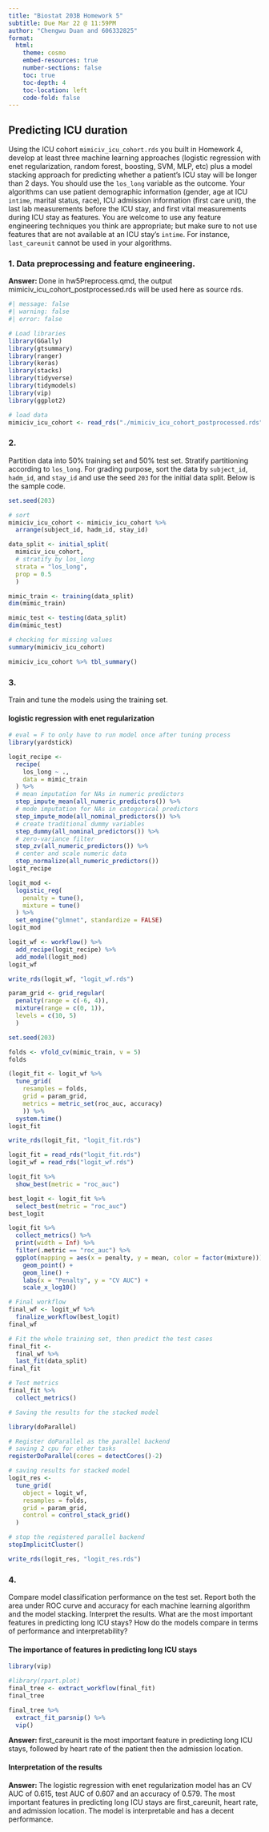 ```yaml
---
title: "Biostat 203B Homework 5"
subtitle: Due Mar 22 @ 11:59PM
author: "Chengwu Duan and 606332825"
format:
  html:
    theme: cosmo
    embed-resources: true
    number-sections: false
    toc: true
    toc-depth: 4
    toc-location: left
    code-fold: false
---
```


## Predicting ICU duration

Using the ICU cohort `mimiciv_icu_cohort.rds` you built in Homework 4, develop at least three machine learning approaches (logistic regression with enet regularization, random forest, boosting, SVM, MLP, etc) plus a model stacking approach for predicting whether a patient's ICU stay will be longer than 2 days. You should use the `los_long` variable as the outcome. Your algorithms can use patient demographic information (gender, age at ICU `intime`, marital status, race), ICU admission information (first care unit), the last lab measurements before the ICU stay, and first vital measurements during ICU stay as features. You are welcome to use any feature engineering techniques you think are appropriate; but make sure to not use features that are not available at an ICU stay's `intime`. For instance, `last_careunit` cannot be used in your algorithms. 

### 1. Data preprocessing and feature engineering.

**Answer: ** Done in hw5Preprocess.qmd, the output mimiciv_icu_cohort_postprocessed.rds will be used here as source rds.

```r
#| message: false
#| warning: false
#| error: false

# Load libraries
library(GGally)
library(gtsummary)
library(ranger)
library(keras)
library(stacks)
library(tidyverse)
library(tidymodels)
library(vip)
library(ggplot2)

# load data
mimiciv_icu_cohort <- read_rds("./mimiciv_icu_cohort_postprocessed.rds")
```

### 2. 

Partition data into 50% training set and 50% test set. Stratify partitioning according to `los_long`. For grading purpose, sort the data by `subject_id`, `hadm_id`, and `stay_id` and use the seed `203` for the initial data split. Below is the sample code.

```r
set.seed(203)

# sort
mimiciv_icu_cohort <- mimiciv_icu_cohort %>%
  arrange(subject_id, hadm_id, stay_id)

data_split <- initial_split(
  mimiciv_icu_cohort, 
  # stratify by los_long
  strata = "los_long", 
  prop = 0.5
  )

mimic_train <- training(data_split)
dim(mimic_train)

mimic_test <- testing(data_split)
dim(mimic_test)

# checking for missing values
summary(mimiciv_icu_cohort)

mimiciv_icu_cohort %>% tbl_summary()
```

### 3. 

Train and tune the models using the training set.

#### logistic regression with enet regularization

```r
# eval = F to only have to run model once after tuning process
library(yardstick)

logit_recipe <- 
  recipe(
    los_long ~ ., 
    data = mimic_train
  ) %>%
  # mean imputation for NAs in numeric predictors
  step_impute_mean(all_numeric_predictors()) %>%
  # mode imputation for NAs in categorical predictors
  step_impute_mode(all_nominal_predictors()) %>%
  # create traditional dummy variables
  step_dummy(all_nominal_predictors()) %>%
  # zero-variance filter
  step_zv(all_numeric_predictors()) %>%
  # center and scale numeric data
  step_normalize(all_numeric_predictors())
logit_recipe

logit_mod <- 
  logistic_reg(
    penalty = tune(), 
    mixture = tune()
  ) %>% 
  set_engine("glmnet", standardize = FALSE)
logit_mod

logit_wf <- workflow() %>%
  add_recipe(logit_recipe) %>%
  add_model(logit_mod)
logit_wf

write_rds(logit_wf, "logit_wf.rds")

param_grid <- grid_regular(
  penalty(range = c(-6, 4)), 
  mixture(range = c(0, 1)),
  levels = c(10, 5)
  )

set.seed(203)

folds <- vfold_cv(mimic_train, v = 5)
folds

(logit_fit <- logit_wf %>%
  tune_grid(
    resamples = folds,
    grid = param_grid,
    metrics = metric_set(roc_auc, accuracy)
    )) %>%
  system.time()
logit_fit

write_rds(logit_fit, "logit_fit.rds")
```

```r
logit_fit = read_rds("logit_fit.rds")
logit_wf = read_rds("logit_wf.rds")

logit_fit %>%
  show_best(metric = "roc_auc")

best_logit <- logit_fit %>%
  select_best(metric = "roc_auc")
best_logit

logit_fit %>%
  collect_metrics() %>%
  print(width = Inf) %>%
  filter(.metric == "roc_auc") %>%
  ggplot(mapping = aes(x = penalty, y = mean, color = factor(mixture))) +
    geom_point() +
    geom_line() + 
    labs(x = "Penalty", y = "CV AUC") +
    scale_x_log10()

# Final workflow
final_wf <- logit_wf %>%
  finalize_workflow(best_logit)
final_wf

# Fit the whole training set, then predict the test cases
final_fit <- 
  final_wf %>%
  last_fit(data_split)
final_fit

# Test metrics
final_fit %>% 
  collect_metrics()
```


```r
# Saving the results for the stacked model

library(doParallel)

# Register doParallel as the parallel backend
# saving 2 cpu for other tasks
registerDoParallel(cores = detectCores()-2)

# saving results for stacked model
logit_res <- 
  tune_grid(
    object = logit_wf, 
    resamples = folds, 
    grid = param_grid,
    control = control_stack_grid()
  )

# stop the registered parallel backend
stopImplicitCluster()

write_rds(logit_res, "logit_res.rds")
```

### 4. 

Compare model classification performance on the test set. Report both the area under ROC curve and accuracy for each machine learning algorithm and the model stacking. Interpret the results. What are the most important features in predicting long ICU stays? How do the models compare in terms of performance and interpretability?

#### The importance of features in predicting long ICU stays

```r
library(vip)

#library(rpart.plot)
final_tree <- extract_workflow(final_fit)
final_tree

final_tree %>% 
  extract_fit_parsnip() %>% 
  vip()
```

**Answer: ** first_careunit is the most important feature in predicting long ICU stays, followed by heart rate of the patient then the admission location.

#### Interpretation of the results

**Answer: ** The logistic regression with enet regularization model has an CV AUC of 0.615, test AUC of 0.607 and an accuracy of 0.579. The most important features in predicting long ICU stays are first_careunit, heart rate, and admission location. The model is interpretable and has a decent performance.